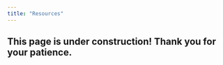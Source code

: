 ```yaml
---
title: "Resources"
---
```


::: {.callout-warning appearance="minimal"}
## This page is under construction! Thank you for your patience.
:::
